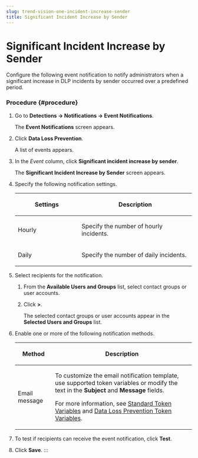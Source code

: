 ```yaml
---
slug: trend-vision-one-incident-increase-sender
title: Significant Incident Increase by Sender
---
```

# Significant Incident Increase by Sender

Configure the following event notification to notify administrators when a significant increase in DLP incidents by sender occurred over a predefined period.

### Procedure {#procedure}

1.  Go to **Detections → Notifications → Event Notifications**.

    The **Event Notifications** screen appears.

2.  Click **Data Loss Prevention**.

    A list of events appears.

3.  In the *Event* column, click **Significant incident increase by sender**.

    The **Significant Incident Increase by Sender** screen appears.

4.  Specify the following notification settings.

    <table>
    <colgroup>
    <col style="width: 36%" />
    <col style="width: 64%" />
    </colgroup>
    <thead>
    <tr>
    <th><p>Settings</p></th>
    <th><p>Description</p></th>
    </tr>
    </thead>
    <tbody>
    <tr>
    <td><p>Hourly</p></td>
    <td><p>Specify the number of hourly incidents.</p></td>
    </tr>
    <tr>
    <td><p>Daily</p></td>
    <td><p>Specify the number of daily incidents.</p></td>
    </tr>
    </tbody>
    </table>

5.  Select recipients for the notification.

    1.  From the **Available Users and Groups** list, select contact groups or user accounts.

    2.  Click **\>**.

        The selected contact groups or user accounts appear in the **Selected Users and Groups** list.

6.  Enable one or more of the following notification methods.

    <table>
    <colgroup>
    <col style="width: 21%" />
    <col style="width: 79%" />
    </colgroup>
    <thead>
    <tr>
    <th><p>Method</p></th>
    <th><p>Description</p></th>
    </tr>
    </thead>
    <tbody>
    <tr>
    <td><p>Email message</p></td>
    <td><p>To customize the email notification template, use supported token variables or modify the text in the <strong>Subject</strong> and <strong>Message</strong> fields.</p>
    <p>For more information, see <a href="trend-vision-one-standard-token-variables">Standard Token Variables</a> and <a href="trend-vision-one-dlp-token-variables">Data Loss Prevention Token Variables</a>.</p></td>
    </tr>
    </tbody>
    </table>

7.  To test if recipients can receive the event notification, click **Test**.

8.  Click **Save**.
:::
